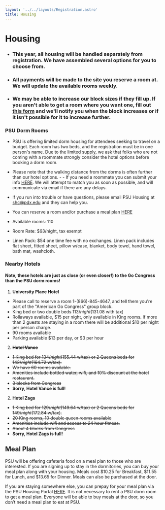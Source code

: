```yaml
---
layout: '../../layouts/Registration.astro'
title: Housing
---
```


# Housing

- ### This year, all housing will be handled separately from registration. We have assembled several options for you to choose from. 
- ### All payments will be made to the site you reserve a room at. We will update the available rooms weekly.
- ### We may be able to increase our block sizes if they fill up. If you aren't able to get a room where you want one, fill out [this form](https://docs.google.com/forms/d/e/1FAIpQLSfYnUirndbRpGD9Dgkaw-4vWLju7xcF7DkuT1f6F7lFH3Goig/viewform?usp=sf_link) and we'll notify you when the block increases or if it isn't possible for it to increase further. 

<MapComponent class="w-full aspect-square"/>

### PSU Dorm Rooms
- PSU is offering limited dorm housing for attendees seeking to travel on a budget. Each room has two beds, and the registration must be in one person's name. Due to the limited supply, we ask that folks who are not coming with a roommate strongly consider the hotel options before booking a dorm room. 


- Please note that the walking distance from the dorms is often further than our hotel options. - - If you need a roommate you can submit your info <a href="https://docs.google.com/forms/d/e/1FAIpQLSf3oquaHyPbL8nzx5fL4txGhBqBlmWXME83ux6ixSbwLHqSBA/viewform?usp=sf_link" target="_blank">HERE</a>. We will attempt to match you as soon as possible, and will communicate via email if there are any delays. 

- If you run into trouble or have questions, please email PSU Housing at shc@pdx.edu and they can help you.
- You can reserve a room and/or purchase a meal plan <a href="https://event.starrezevents.com/582a6d9e-5593-4536-89e3-1eb19867d3e5/889b67a1-1105-4979-86de-51cf91ca92fc" target="_blank">HERE</a>
- Available rooms: 110
- Room Rate: $63/night, tax exempt
- Linen Pack: $54 one time fee with no exchanges. Linen pack includes flat sheet, fitted sheet, pillow w/case, blanket, body towel, hand towel, bath mat, washcloth.


### Nearby Hotels
#### Note, these hotels are just as close (or even closer!) to the Go Congress than the PSU dorm rooms!

1. **University Place Hotel**
  - Please call to reserve a room 1-(866)-845-4647, and tell them you're part of the "American Go Congress" group block.
  - King bed or two double beds $113/night ($131.08 with tax)
  - Rollaways available, $15 per night, only available in King rooms. If more than 2 guests are staying in a room there will be additional $10 per night per person charge.
  - 90 rooms available
  - Parking available $13 per day, or $3 per hour

2. ~~**Hotel Vance**~~
 - ~~1 King bed for $134/night ($155.44 w/tax) or 2 Queens beds for $142/night ($164.72 w/tax).~~
 - ~~We have 60 rooms available.~~
 - ~~Amenities include bottled water, wifi, and 10% discount at the hotel restaurant.~~
 - ~~3 blocks from Congress~~
 - **Sorry, Hotel Vance is full!**
    
2. **Hotel Zags**
 - ~~1 King bed for $129/night ($149.64 w/tax) or 2 Queens beds for $149/night ($172.84 w/tax).~~
 - ~~20 King rooms, 10 double queen rooms available~~
 - ~~Amenities include wifi and access to 24 hour fitness.~~
 - ~~About 4 blocks from Congress~~
 - **Sorry, Hotel Zags is full!**

## Meal Plan

PSU will be offering cafeteria food on a meal plan to those who are interested. If you are signing up to stay in the dormitories, you can buy your meal plan along with your housing. Meals cost $10.25 for Breakfast, $11.55 for Lunch, and $13.65 for Dinner. Meals can also be purchased at the door.

If you are staying somewhere else, you can prepay for your meal plan via the PSU Housing Portal <a href="https://event.starrezevents.com/582a6d9e-5593-4536-89e3-1eb19867d3e5/889b67a1-1105-4979-86de-51cf91ca92fc" target="_blank">HERE</a>. It is not necessary to rent a PSU dorm room to get a meal plan. Everyone will be able to buy meals at the door, so you don’t need a meal plan to eat at PSU.

